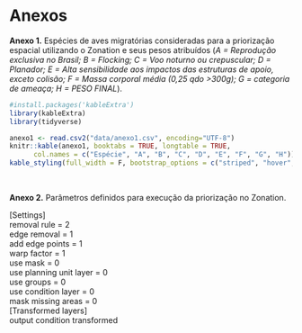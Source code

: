 # Anexos {- #anexos}

**Anexo 1.** Espécies de aves migratórias consideradas para a priorização espacial utilizando o Zonation e seus pesos atribuídos (*A = Reprodução exclusiva no Brasil; B = Flocking; C = Voo noturno ou crepuscular; D =	Planador; E = Alta sensibilidade aos impactos das estruturas de apoio, exceto colisão; F = Massa corporal média (0,25 qdo >300g); G =	categoria de ameaça; H = PESO FINAL*).

```r

#install.packages('kableExtra')
library(kableExtra)
library(tidyverse)

anexo1 <- read.csv2("data/anexo1.csv", encoding="UTF-8")
knitr::kable(anexo1, booktabs = TRUE, longtable = TRUE,
      col.names = c("Espécie", "A", "B", "C", "D", "E", "F", "G", "H")) %>%
kable_styling(full_width = F, bootstrap_options = c("striped", "hover", "condensed", "responsive"))

```

</br>


**Anexo 2.** Parâmetros definidos para execução da priorização no Zonation.

[Settings]  
removal rule = 2  
edge removal = 1  
add edge points = 1  
warp factor = 1  
use mask = 0  
use planning unit layer = 0  
use groups = 0  
use condition layer = 0  
mask missing areas = 0  
[Transformed layers]  
output condition transformed  
